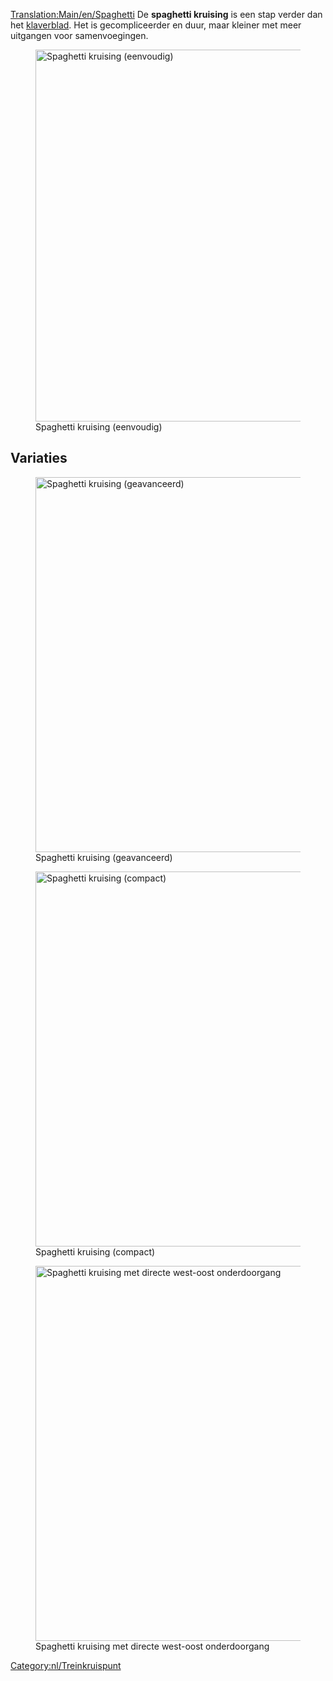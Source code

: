 [[Translation:Main/en/Spaghetti]]{{nl/Kruispuntenmenu}}
De '''spaghetti kruising''' is een stap verder dan het [[Main/nl/Klaverblad|klaverblad]]. Het is gecompliceerder en duur, maar kleiner met meer uitgangen voor samenvoegingen.

[[File:en/Spaghetti.png|none|thumb|595px|Spaghetti kruising (eenvoudig)]]

{{Template:Kruispuntcriteria/Nl|Kostbaar|3|1|0|1|1|1|1|0|0|2|0||Defecte treinen hebben alleen effect op linksombochten op één as.|
*Handelt een groot aantal treinen af op hetzelfde moment.
*Functioneert als een U in 2 van de 4 primaire richtingen.
*Neemt een groot gebied in beslag.
*Treinen komen samen voordat zij verdelen over één van de assen.
*Maak het zo dat je langste trein in zijn geheel past in een van de keersporen zonder de hoofdlijn achter zich te blokkeren.
*Benodigd gebied: 16 x 16
}}

==Variaties==
[[File:en/Spaghetti 2.png|none|thumb|600px|Spaghetti kruising (geavanceerd)]]

[[File:en/Spaghetti compact.jpeg|none|thumb|600px|Spaghetti kruising (compact)]]

[[File:en/Altered spaghetti.png|none|thumb|600px|Spaghetti kruising met directe west-oost onderdoorgang]]

[[Category:nl/Treinkruispunt]]